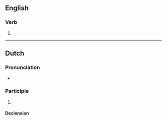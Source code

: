 ==English==

===Verb===
{{head|en|verb form}}

# {{en-past of|overrule}}

----

==Dutch==

===Pronunciation===
* {{audio|nl|Nl-overruled.ogg|Audio}}

===Participle===
{{nl-past-ptc}}

# {{nl-verb form of|t=past|m=ptc|overrulen}}

====Declension====
{{nl-decl-past-ptc}}